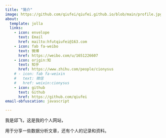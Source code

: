 ```yaml
---
title: "简介"
image: https://github.com/qiufei/qiufei.github.io/blob/main/profile.jpg
about:
  template: jolla
  links:
    - icon: envelope
      text: Email
      href: mailto:hfutqiufei@163.com
    - icon: fab fa-weibo
      text: 微博
      href: https://weibo.com/u/1651226607
    - icon: origin:知
      text: 知乎
      href: https://www.zhihu.com/people/cionysus
    # - icon: fab fa-weixin
    #   text: 微信
    #   href: weixin:cionysus
    - icon: github
      text: Github
      href: https://github.com/qiufei
email-obfuscation: javascript

---
```


我是邱飞，这是我的个人网站，

用于分享一些数据分析文章，还有个人的记录和资料。



